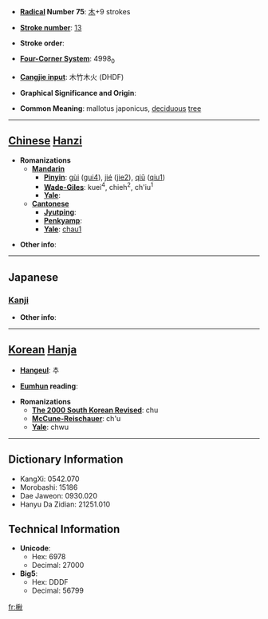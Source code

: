 * '''[[Wiktionary:Chinese radical index| Radical]] Number 75''': [[Wiktionary:Chinese radical index 木|木]]+9 strokes

* '''[[Wiktionary:Chinese total strokes index|Stroke number]]''': [[Wiktionary:Chinese total strokes index 13|13]]

* '''Stroke order''': 

* '''[[Wiktionary:Chinese four corner index|Four-Corner System]]''': 4998<sub>0</sub>

* '''[[Wiktionary:Chinese Cangjie index|Cangjie input]]''': 木竹木火 (DHDF)

* '''Graphical Significance and Origin''': 

* '''Common Meaning''': mallotus japonicus, [[deciduous]] [[tree]]

----

== [[Chinese]] [[Hanzi]] ==

* '''Romanizations'''
** '''[[Mandarin]]'''
*** '''[[Pinyin]]''': [[gùi]] ([[gui4]]), [[jié]] ([[jie2]]), [[qiū]] ([[qiu1]])
*** '''[[Wade-Giles]]''': kuei<sup>4</sup>, chieh<sup>2</sup>, ch'iu<sup>1</sup>
*** '''[[Yale]]''': 
** '''[[Cantonese]]'''
*** '''[[Jyutping]]''':
*** '''[[Penkyamp]]''': 
*** '''[[Yale]]''': [[chau1]]

* '''Other info''': 

----

==Japanese==
===[[Kanji]]===
{{kanji|on readings=[[しゅう]] (shū)
|kun readings=[[ひさぎ]] (hisagi)
}}

* '''Other info''':  

----

== [[Korean]] [[Hanja]] ==

* '''[[Hangeul]]''': 추

* '''[[Eumhun]] reading''': 

* '''Romanizations'''
** '''[[The 2000 South Korean Revised Romanization|The 2000 South Korean Revised]]''': chu
** '''[[McCune-Reischauer]]''': ch'u
** '''[[Yale]]''': chwu

----

== Dictionary Information ==

* KangXi: 0542.070
* Morobashi: 15186
* Dae Jaweon: 0930.020
* Hanyu Da Zidian: 21251.010

== Technical Information ==

* '''Unicode''':
** Hex: 6978
** Decimal: 27000
* '''Big5''':
** Hex: DDDF
** Decimal: 56799

[[fr:楸]]